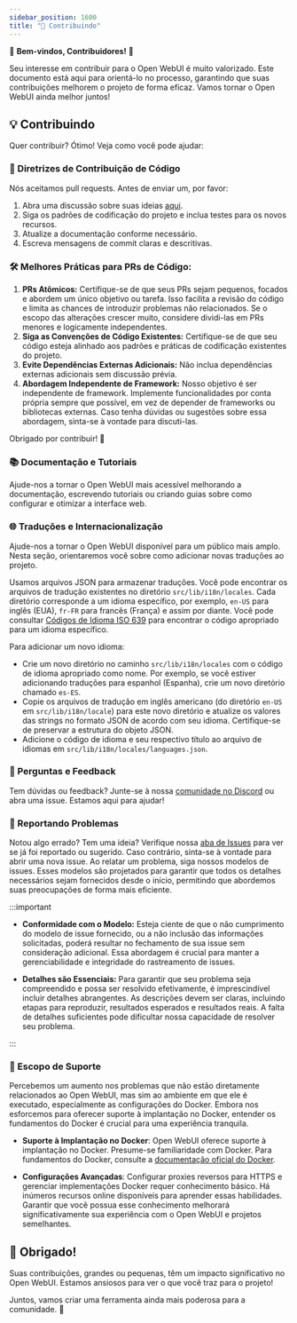 ```yaml
---
sidebar_position: 1600
title: "🤝 Contribuindo"
---
```



<TopBanners />

🚀 **Bem-vindos, Contribuidores!** 🚀

Seu interesse em contribuir para o Open WebUI é muito valorizado. Este documento está aqui para orientá-lo no processo, garantindo que suas contribuições melhorem o projeto de forma eficaz. Vamos tornar o Open WebUI ainda melhor juntos!

## 💡 Contribuindo

Quer contribuir? Ótimo! Veja como você pode ajudar:

### 🌟 Diretrizes de Contribuição de Código

Nós aceitamos pull requests. Antes de enviar um, por favor:

1. Abra uma discussão sobre suas ideias [aqui](https://github.com/open-webui/open-webui/discussions/new/choose).
2. Siga os padrões de codificação do projeto e inclua testes para os novos recursos.
3. Atualize a documentação conforme necessário.
4. Escreva mensagens de commit claras e descritivas.

### 🛠 Melhores Práticas para PRs de Código:

1. **PRs Atômicos:** Certifique-se de que seus PRs sejam pequenos, focados e abordem um único objetivo ou tarefa. Isso facilita a revisão do código e limita as chances de introduzir problemas não relacionados. Se o escopo das alterações crescer muito, considere dividi-las em PRs menores e logicamente independentes.
2. **Siga as Convenções de Código Existentes:** Certifique-se de que seu código esteja alinhado aos padrões e práticas de codificação existentes do projeto.
3. **Evite Dependências Externas Adicionais:** Não inclua dependências externas adicionais sem discussão prévia.
4. **Abordagem Independente de Framework:** Nosso objetivo é ser independente de framework. Implemente funcionalidades por conta própria sempre que possível, em vez de depender de frameworks ou bibliotecas externas. Caso tenha dúvidas ou sugestões sobre essa abordagem, sinta-se à vontade para discuti-las.

Obrigado por contribuir! 🚀

### 📚 Documentação e Tutoriais

Ajude-nos a tornar o Open WebUI mais acessível melhorando a documentação, escrevendo tutoriais ou criando guias sobre como configurar e otimizar a interface web.

### 🌐 Traduções e Internacionalização

Ajude-nos a tornar o Open WebUI disponível para um público mais amplo. Nesta seção, orientaremos você sobre como adicionar novas traduções ao projeto.

Usamos arquivos JSON para armazenar traduções. Você pode encontrar os arquivos de tradução existentes no diretório `src/lib/i18n/locales`. Cada diretório corresponde a um idioma específico, por exemplo, `en-US` para inglês (EUA), `fr-FR` para francês (França) e assim por diante. Você pode consultar [Códigos de Idioma ISO 639](http://www.lingoes.net/en/translator/langcode.htm) para encontrar o código apropriado para um idioma específico.

Para adicionar um novo idioma:

- Crie um novo diretório no caminho `src/lib/i18n/locales` com o código de idioma apropriado como nome. Por exemplo, se você estiver adicionando traduções para espanhol (Espanha), crie um novo diretório chamado `es-ES`.
- Copie os arquivos de tradução em inglês americano (do diretório `en-US` em `src/lib/i18n/locale`) para este novo diretório e atualize os valores das strings no formato JSON de acordo com seu idioma. Certifique-se de preservar a estrutura do objeto JSON.
- Adicione o código de idioma e seu respectivo título ao arquivo de idiomas em `src/lib/i18n/locales/languages.json`.

### 🤔 Perguntas e Feedback

Tem dúvidas ou feedback? Junte-se à nossa [comunidade no Discord](https://discord.gg/5rJgQTnV4s) ou abra uma issue. Estamos aqui para ajudar!

### 🚨 Reportando Problemas

Notou algo errado? Tem uma ideia? Verifique nossa [aba de Issues](https://github.com/open-webui/open-webui/issues) para ver se já foi reportado ou sugerido. Caso contrário, sinta-se à vontade para abrir uma nova issue. Ao relatar um problema, siga nossos modelos de issues. Esses modelos são projetados para garantir que todos os detalhes necessários sejam fornecidos desde o início, permitindo que abordemos suas preocupações de forma mais eficiente.

:::important

- **Conformidade com o Modelo:** Esteja ciente de que o não cumprimento do modelo de issue fornecido, ou a não inclusão das informações solicitadas, poderá resultar no fechamento de sua issue sem consideração adicional. Essa abordagem é crucial para manter a gerenciabilidade e integridade do rastreamento de issues.

- **Detalhes são Essenciais:** Para garantir que seu problema seja compreendido e possa ser resolvido efetivamente, é imprescindível incluir detalhes abrangentes. As descrições devem ser claras, incluindo etapas para reproduzir, resultados esperados e resultados reais. A falta de detalhes suficientes pode dificultar nossa capacidade de resolver seu problema.

:::

### 🧭 Escopo de Suporte

Percebemos um aumento nos problemas que não estão diretamente relacionados ao Open WebUI, mas sim ao ambiente em que ele é executado, especialmente as configurações do Docker. Embora nos esforcemos para oferecer suporte à implantação no Docker, entender os fundamentos do Docker é crucial para uma experiência tranquila.

- **Suporte à Implantação no Docker**: Open WebUI oferece suporte à implantação no Docker. Presume-se familiaridade com Docker. Para fundamentos do Docker, consulte a [documentação oficial do Docker](https://docs.docker.com/get-started/overview/).

- **Configurações Avançadas**: Configurar proxies reversos para HTTPS e gerenciar implementações Docker requer conhecimento básico. Há inúmeros recursos online disponíveis para aprender essas habilidades. Garantir que você possua esse conhecimento melhorará significativamente sua experiência com o Open WebUI e projetos semelhantes.

## 🙏 Obrigado!

Suas contribuições, grandes ou pequenas, têm um impacto significativo no Open WebUI. Estamos ansiosos para ver o que você traz para o projeto!

Juntos, vamos criar uma ferramenta ainda mais poderosa para a comunidade. 🌟
